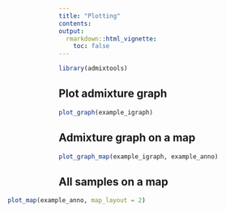```yaml
---
title: "Plotting"
contents:
output:
  rmarkdown::html_vignette:
    toc: false
---
```


<style>
  #tocnav {
    display: none;
  }
</style>
  

```r
library(admixtools)
```


## Plot admixture graph

```r
plot_graph(example_igraph)
```


## Admixture graph on a map


```r
plot_graph_map(example_igraph, example_anno)
```


## All samples on a map

<div class="bla">
<style>
.bla {
    margin-left: -20%;
    margin-right: -20%;
}
</style>
```r
plot_map(example_anno, map_layout = 2)
```
</div>










